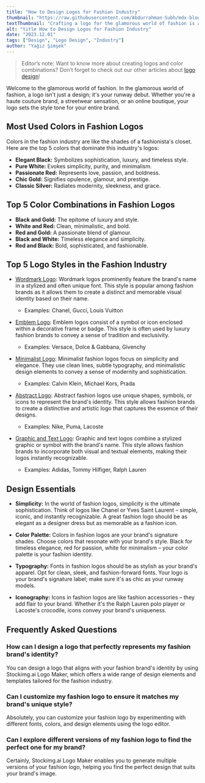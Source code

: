 ```yaml
---
title: "How to Design Logos for Fashion Industry"
thumbnail: "https://raw.githubusercontent.com/Abdurrahman-Subh/mdx-blog/main/images/logo-fashion.png"
textThumbnail: "Crafting a logo for the glamorous world of fashion is as easy as a runway debut with Stockimg.ai Logo Maker. It's user-friendly, AI-powered, and helps you create logos that set the style tone for your brand."
alt: "title How to Design Logos for Fashion Industry"
date: "2023.12.01"
tags: ["Design", "Logo Design", "Industry"]
author: "Yağız Şimşek"
---
```


<CustomImage
  src="https://raw.githubusercontent.com/Abdurrahman-Subh/mdx-blog/main/images/title-logo-fashion.png"
  alt="title How to Design Logos for Fashion Industry"
/>

> Editor’s note: Want to know more about creating logos and color combinations? Don’t forget to check out our other articles about [logo design](https://stockimg.ai/blog/logo-design)!

Welcome to the glamorous world of fashion. In the glamorous world of fashion, a logo isn't just a design; it's your runway debut. Whether you're a haute couture brand, a streetwear sensation, or an online boutique, your logo sets the style tone for your entire brand.

## Most Used Colors in Fashion Logos

Colors in the fashion industry are like the shades of a fashionista's closet. Here are the top 5 colors that dominate this industry's logos:

- **Elegant Black:** Symbolizes sophistication, luxury, and timeless style.
- **Pure White:** Evokes simplicity, purity, and minimalism.
- **Passionate Red:** Represents love, passion, and boldness.
- **Chic Gold:** Signifies opulence, glamour, and prestige.
- **Classic Silver:** Radiates modernity, sleekness, and grace.

## Top 5 Color Combinations in Fashion Logos

- **Black and Gold:** The epitome of luxury and style.
- **White and Red:** Clean, minimalistic, and bold.
- **Red and Gold:** A passionate blend of glamour.
- **Black and White:** Timeless elegance and simplicity.
- **Red and Black:** Bold, sophisticated, and fashionable.

## Top 5 Logo Styles in the Fashion Industry

- [Wordmark Logo](https://stockimg.ai/blog/design/how-to-design-wordmark-logos): Wordmark logos prominently feature the brand's name in a stylized and often unique font. This style is popular among fashion brands as it allows them to create a distinct and memorable visual identity based on their name.
  - Examples: Chanel, Gucci, Louis Vuitton

- [Emblem Logo](https://stockimg.ai/blog/design/how-to-design-emblem-logos): Emblem logos consist of a symbol or icon enclosed within a decorative frame or badge. This style is often used by luxury fashion brands to convey a sense of tradition and exclusivity.
  - Examples: Versace, Dolce & Gabbana, Givenchy

- [Minimalist Logo](https://stockimg.ai/blog/design/how-to-design-minimalist-logos): Minimalist fashion logos focus on simplicity and elegance. They use clean lines, subtle typography, and minimalistic design elements to convey a sense of modernity and sophistication.
  - Examples: Calvin Klein, Michael Kors, Prada

- [Abstract Logo](https://stockimg.ai/blog/design/how-to-design-abstract-logos): Abstract fashion logos use unique shapes, symbols, or icons to represent the brand's identity. This style allows fashion brands to create a distinctive and artistic logo that captures the essence of their designs.
  - Examples: Nike, Puma, Lacoste

- [Graphic and Text Logo](https://stockimg.ai/blog/design/how-to-design-text-and-graphic-logos): Graphic and text logos combine a stylized graphic or symbol with the brand's name. This style allows fashion brands to incorporate both visual and textual elements, making their logos instantly recognizable.
  - Examples: Adidas, Tommy Hilfiger, Ralph Lauren

## Design Essentials

- **Simplicity:** In the world of fashion logos, simplicity is the ultimate sophistication. Think of logos like Chanel or Yves Saint Laurent – simple, iconic, and instantly recognizable. A great fashion logo should be as elegant as a designer dress but as memorable as a fashion icon.

- **Color Palette:** Colors in fashion logos are your brand's signature shades. Choose colors that resonate with your brand's style. Black for timeless elegance, red for passion, white for minimalism – your color palette is your fashion identity.

- **Typography:** Fonts in fashion logos should be as stylish as your brand's apparel. Opt for clean, sleek, and fashion-forward fonts. Your logo is your brand's signature label; make sure it's as chic as your runway models.

- **Iconography:** Icons in fashion logos are like fashion accessories – they add flair to your brand. Whether it's the Ralph Lauren polo player or Lacoste's crocodile, icons convey your brand's uniqueness.

## Frequently Asked Questions

### How can I design a logo that perfectly represents my fashion brand's identity?
You can design a logo that aligns with your fashion brand's identity by using Stockimg.ai Logo Maker, which offers a wide range of design elements and templates tailored for the fashion industry.

### Can I customize my fashion logo to ensure it matches my brand's unique style?
Absolutely, you can customize your fashion logo by experimenting with different fonts, colors, and design elements using the logo editor.

### Can I explore different versions of my fashion logo to find the perfect one for my brand?
Certainly, Stockimg.ai Logo Maker enables you to generate multiple versions of your fashion logo, helping you find the perfect design that suits your brand's image.
